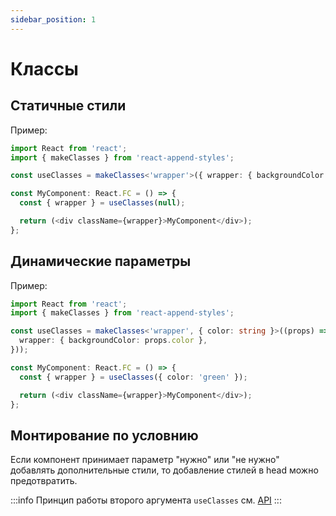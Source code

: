 ```yaml
---
sidebar_position: 1
---
```


# Классы

## Статичные стили

Пример:

```typescript jsx
import React from 'react';
import { makeClasses } from 'react-append-styles';

const useClasses = makeClasses<'wrapper'>({ wrapper: { backgroundColor: 'red' } });

const MyComponent: React.FC = () => {
  const { wrapper } = useClasses(null);

  return (<div className={wrapper}>MyComponent</div>);
};
```

## Динамические параметры

Пример:

```typescript jsx
import React from 'react';
import { makeClasses } from 'react-append-styles';

const useClasses = makeClasses<'wrapper', { color: string }>((props) => ({
  wrapper: { backgroundColor: props.color },
}));

const MyComponent: React.FC = () => {
  const { wrapper } = useClasses({ color: 'green' });

  return (<div className={wrapper}>MyComponent</div>);
};
```

## Монтирование по условнию

Если компонент принимает параметр "нужно" или "не нужно" добавлять дополнительные стили, то добавление стилей в head можно предотвратить.

:::info
Принцип работы второго аргумента `useClasses` см. [API](../../api/classes#useclasses)
:::

